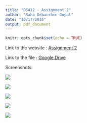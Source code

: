 ---
title: "DS412 - Assignment 2"
author: "Saha Debanshee Gopal"
date: "10/17/2016"
output: pdf_document
---

```{r setup, include=FALSE}
knitr::opts_chunk$set(echo = TRUE)
```

Link to the website : [Assignment 2](http://debansheesaha.weebly.com/)

Link to the file : [Google Drive](https://drive.google.com/file/d/0B8Hl_PBTUINDTnF5NVhDdDlvZVk/view)

Screenshots:

![](F:/Semester 7/inferential stats/Lab/pic1.png)

![](F:/Semester 7/inferential stats/Lab/pic2.png)

![](F:/Semester 7/inferential stats/Lab/pic3.png)

![](F:/Semester 7/inferential stats/Lab/pic5.png)

![](F:/Semester 7/inferential stats/Lab/pic6.png)

